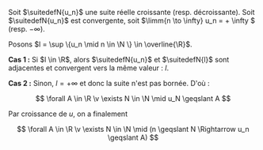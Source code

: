 

<Item type='theoreme' titre='limite monotone'>

Soit $\suitedefN{u_n}$ une suite réelle croissante (resp. décroissante). Soit $\suitedefN{u_n}$ est convergente, soit $\limm{n \to \infty} u_n = + \infty $ (resp. $- \infty$).
</Item>

<Hideable type='démonstration' titre=''>

Posons $l = \sup \{u_n \mid n \in \N \} \in \overline{\R}$.

**Cas 1 :** Si $l \in \R$, alors $\suitedefN{u_n}$ et $\suitedefN{l}$ sont adjacentes et convergent vers la même valeur : $l$.

**Cas 2 :** Sinon, $l = + \infty$ et donc la suite n'est pas bornée. D'où : 

$$
\forall A \in \R \v \exists N \in \N \mid u_N \geqslant A
$$ 

Par croissance de $u$, on a finalement 

$$
\forall A \in \R \v \exists N \in \N \mid (n \geqslant N \Rightarrow u_n \geqslant A)
$$

</Hideable>
